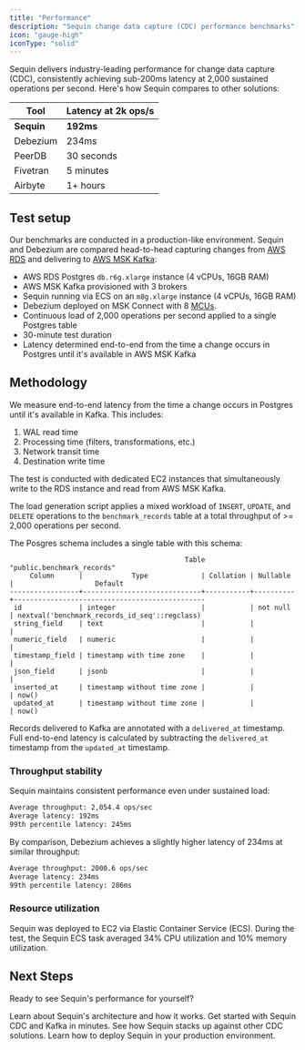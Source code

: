 ```yaml
---
title: "Performance"
description: "Sequin change data capture (CDC) performance benchmarks"
icon: "gauge-high"
iconType: "solid"
---
```


Sequin delivers industry-leading performance for change data capture (CDC), consistently achieving sub-200ms latency at 2,000 sustained operations per second. Here's how Sequin compares to other solutions:

| Tool | Latency at 2k ops/s |
|------|-------------------|
| **Sequin** | **192ms** |
| Debezium | 234ms |
| PeerDB | 30 seconds |
| Fivetran | 5 minutes |
| Airbyte | 1+ hours |

## Test setup

Our benchmarks are conducted in a production-like environment. Sequin and Debezium are compared head-to-head capturing changes from [AWS RDS](https://aws.amazon.com/rds/) and delivering to [AWS MSK Kafka](https://aws.amazon.com/msk/):

- AWS RDS Postgres `db.r6g.xlarge` instance (4 vCPUs, 16GB RAM)
- AWS MSK Kafka provisioned with 3 brokers
- Sequin running via ECS on an `m8g.xlarge` instance (4 vCPUs, 16GB RAM)
- Debezium deployed on MSK Connect with 8 [MCUs](https://docs.aws.amazon.com/msk/latest/developerguide/msk-connect-capacity.html).
- Continuous load of 2,000 operations per second applied to a single Postgres table
- 30-minute test duration
- Latency determined end-to-end from the time a change occurs in Postgres until it's available in AWS MSK Kafka

## Methodology

We measure end-to-end latency from the time a change occurs in Postgres until it's available in Kafka. This includes:

1. WAL read time
2. Processing time (filters, transformations, etc.)
3. Network transit time
4. Destination write time

The test is conducted with dedicated EC2 instances that simultaneously write to the RDS instance and read from AWS MSK Kafka.

The load generation script applies a mixed workload of `INSERT`, `UPDATE`, and `DELETE` operations to the `benchmark_records` table at a total throughput of >= 2,000 operations per second.

The Posgres schema includes a single table with this schema:
```
                                           Table "public.benchmark_records"
     Column      |            Type             | Collation | Nullable |                    Default
-----------------+-----------------------------+-----------+----------+-----------------------------------------------
 id              | integer                     |           | not null | nextval('benchmark_records_id_seq'::regclass)
 string_field    | text                        |           |          |
 numeric_field   | numeric                     |           |          |
 timestamp_field | timestamp with time zone    |           |          |
 json_field      | jsonb                       |           |          |
 inserted_at     | timestamp without time zone |           |          | now()
 updated_at      | timestamp without time zone |           |          | now()
```

Records delivered to Kafka are annotated with a `delivered_at` timestamp. Full end-to-end latency is calculated by subtracting the `delivered_at` timestamp from the `updated_at` timestamp.

### Throughput stability

Sequin maintains consistent performance even under sustained load: 

```bash
Average throughput: 2,054.4 ops/sec
Average latency: 192ms
99th percentile latency: 245ms
```

By comparison, Debezium achieves a slightly higher latency of 234ms at similar throughput:

```bash
Average throughput: 2000.6 ops/sec
Average latency: 234ms
99th percentile latency: 286ms
```

### Resource utilization

Sequin was deployed to EC2 via Elastic Container Service (ECS). During the test, the Sequin ECS task averaged 34% CPU utilization and 10% memory utilization.

## Next Steps

Ready to see Sequin's performance for yourself?

<CardGroup cols={2}>
  <Card title="What is Sequin?" icon="elephant" href="/introduction">
    Learn about Sequin's architecture and how it works.
  </Card>
  <Card title="Quickstart with Kafka" icon="bolt" href="/quickstart/kafka">
    Get started with Sequin CDC and Kafka in minutes.
  </Card>
  <Card title="Compare CDC Tools" icon="scale-balanced" href="/compare">
    See how Sequin stacks up against other CDC solutions.
  </Card>
  <Card title="Deploy to Production" icon="rocket" href="/how-to/deploy-to-production">
    Learn how to deploy Sequin in your production environment.
  </Card>
</CardGroup>


